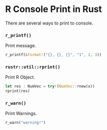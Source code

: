 # R Console Print in Rust

There are several ways to print to console.

### `r_printf()`

Print message.

```rust
r_printf(&format!("{}, {}, {}", "1", 2, 3))
```

### `rustr::util::rprint()` 

Print R Object.

```rust
let res : NumVec = try!(NumVec::rnew(x))
rprint(res)
```

### `r_warn()`

Print Warnings.

```rust
r_warn("warning!")
```
